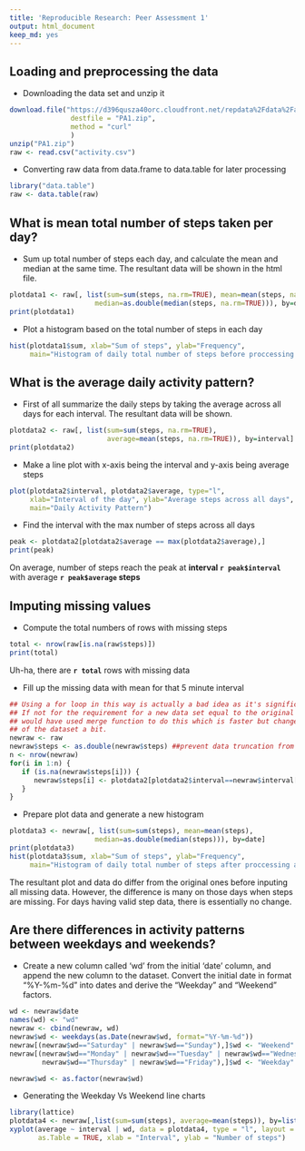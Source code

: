 ```yaml
---
title: 'Reproducible Research: Peer Assessment 1'
output: html_document
keep_md: yes
---
```



## Loading and preprocessing the data
- Downloading the data set and unzip it
```r
download.file("https://d396qusza40orc.cloudfront.net/repdata%2Fdata%2Factivity.zip",
               destfile = "PA1.zip",
               method = "curl"
               )
unzip("PA1.zip")
raw <- read.csv("activity.csv")
```
- Converting raw data from data.frame to data.table for later processing
```r
library("data.table")
raw <- data.table(raw)
```


## What is mean total number of steps taken per day?
- Sum up total number of steps each day, and calculate the mean and median at 
   the same time. The resultant data will be shown in the html file.
```r
plotdata1 <- raw[, list(sum=sum(steps, na.rm=TRUE), mean=mean(steps, na.rm=TRUE), 
                     median=as.double(median(steps, na.rm=TRUE))), by=date]
print(plotdata1)
```

- Plot a histogram based on the total number of steps in each day
```r
hist(plotdata1$sum, xlab="Sum of steps", ylab="Frequency",
     main="Histogram of daily total number of steps before proccessing all NA")
```

## What is the average daily activity pattern?
- First of all summarize the daily steps by taking the average across all 
   days for each interval. The resultant data will be shown.
```r
plotdata2 <- raw[, list(sum=sum(steps, na.rm=TRUE),
                        average=mean(steps, na.rm=TRUE)), by=interval]
print(plotdata2)
```

- Make a line plot with x-axis being the interval and y-axis being average steps
```r
plot(plotdata2$interval, plotdata2$average, type="l",
     xlab="Interval of the day", ylab="Average steps across all days",
     main="Daily Activity Pattern")
```

- Find the interval with the max number of steps across all days
```r
peak <- plotdata2[plotdata2$average == max(plotdata2$average),]
print(peak)
```
On average, number of steps reach the peak at **interval `r peak$interval`** with
average **`r peak$average` steps**


## Imputing missing values
- Compute the total numbers of rows with missing steps
```r
total <- nrow(raw[is.na(raw$steps)])
print(total)
```
Uh-ha, there are **`r total`** rows with missing data

- Fill up the missing data with mean for that 5 minute interval
```r
## Using a for loop in this way is actually a bad idea as it's significantly slow
## If not for the requirement for a new data set equal to the original one, I
## would have used merge function to do this which is faster but changes the format
## of the dataset a bit.
newraw <- raw
newraw$steps <- as.double(newraw$steps) ##prevent data truncation from double to int
n <- nrow(newraw)
for(i in 1:n) {
   if (is.na(newraw$steps[i])) {
      newraw$steps[i] <- plotdata2[plotdata2$interval==newraw$interval[i],]$average
   }
}
```

- Prepare plot data and generate a new histogram
```r
plotdata3 <- newraw[, list(sum=sum(steps), mean=mean(steps), 
                     median=as.double(median(steps))), by=date]
print(plotdata3)
hist(plotdata3$sum, xlab="Sum of steps", ylab="Frequency",
     main="Histogram of daily total number of steps after proccessing all NA")
```
The resultant plot and data do differ from the original ones before inputing all
missing data. However, the difference is many on those days when steps are 
missing. For days having valid step data, there is essentially no change.


## Are there differences in activity patterns between weekdays and weekends?
- Create a new column called 'wd' from the initial 'date' column, and append 
the new column to the dataset. Convert the initial date in format "%Y-%m-%d" 
into dates and derive the "Weekday" and "Weekend" factors.
```r
wd <- newraw$date
names(wd) <- "wd"
newraw <- cbind(newraw, wd)
newraw$wd <- weekdays(as.Date(newraw$wd, format="%Y-%m-%d"))
newraw[(newraw$wd=="Saturday" | newraw$wd=="Sunday"),]$wd <- "Weekend"
newraw[(newraw$wd=="Monday" | newraw$wd=="Tuesday" | newraw$wd=="Wednesday" |
        newraw$wd=="Thursday" | newraw$wd=="Friday"),]$wd <- "Weekday"

newraw$wd <- as.factor(newraw$wd)
```
- Generating the Weekday Vs Weekend line charts
```r
library(lattice)
plotdata4 <- newraw[,list(sum=sum(steps), average=mean(steps)), by=list(wd, interval)]
xyplot(average ~ interval | wd, data = plotdata4, type = "l", layout = c(1,2),
       as.Table = TRUE, xlab = "Interval", ylab = "Number of steps")
```
